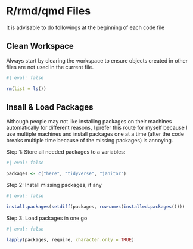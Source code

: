 # R/rmd/qmd Files

It is advisable to do followings at the beginning of each code file

## Clean Workspace

Always start by clearing the workspace to ensure objects created in other files are not used in the current file.

```r
#| eval: false

rm(list = ls())
```


## Insall & Load Packages

Although people may not like installing packages on their machines automatically for different reasons, I prefer this route for myself because I use multiple machines and install packages one at a time (after the code breaks multiple time because of the missing packages) is annoying.

Step 1: Store all needed packages to a variables:

```r
#| eval: false

packages <- c("here", "tidyverse", "janitor")
```


Step 2: Install missing packages, if any

```r
#| eval: false

install.packages(setdiff(packages, rownames(installed.packages())))

```

Step 3: Load packages in one go


```r
#| eval: false

lapply(packages, require, character.only = TRUE)
```

